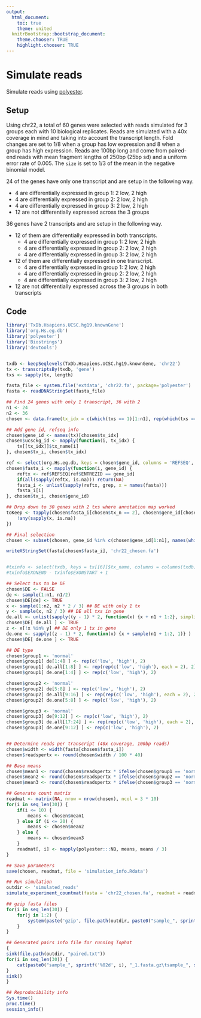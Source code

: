 ```yaml
---
output:
  html_document:
    toc: true
    theme: united
  knitrBootstrap::bootstrap_document:
    theme.chooser: TRUE
    highlight.chooser: TRUE
---
```


Simulate reads
==============

Simulate reads using [polyester](http://www.bioconductor.org/packages/release/bioc/html/polyester.html).

## Setup

Using chr22, a total of 60 genes were selected with reads simulated for 3 groups each with 10 biological replicates. Reads are simulated with a 40x coverage in mind and taking into account the transcript length. Fold changes are set to 1/8 when a group has low expression and 8 when a group has high expression. Reads are 100bp long and come from paired-end reads with mean fragment lengths of 250bp (25bp sd) and a uniform error rate of 0.005. The `size` is set to 1/3 of the mean in the negative binomial model.

24 of the genes have only one transcript and are setup in the following way.

* 4 are differentially expressed in group 1: 2 low, 2 high
* 4 are differentially expressed in group 2: 2 low, 2 high
* 4 are differentially expressed in group 3: 2 low, 2 high
* 12 are not differentially expressed across the 3 groups

36 genes have 2 transcripts and are setup in the following way. 

* 12 of them are differentially expressed in both transcripts.
    * 4 are differentially expressed in group 1: 2 low, 2 high
    * 4 are differentially expressed in group 2: 2 low, 2 high
    * 4 are differentially expressed in group 3: 2 low, 2 high
* 12 of them are differentially expressed in one transcript.
    * 4 are differentially expressed in group 1: 2 low, 2 high
    * 4 are differentially expressed in group 2: 2 low, 2 high
    * 4 are differentially expressed in group 3: 2 low, 2 high
* 12 are not differentially expressed across the 3 groups in both transcripts

## Code

```r
library('TxDb.Hsapiens.UCSC.hg19.knownGene')
library('org.Hs.eg.db')
library('polyester')
library('Biostrings')
library('devtools')


txdb <- keepSeqlevels(TxDb.Hsapiens.UCSC.hg19.knownGene, 'chr22')
tx <- transcriptsBy(txdb, 'gene')
txs <- sapply(tx, length)

fasta_file <- system.file('extdata', 'chr22.fa', package='polyester')
fasta <- readDNAStringSet(fasta_file)

## Find 24 genes with only 1 transcript, 36 with 2
n1 <- 24
n2 <- 36
chosen <- data.frame(tx_idx = c(which(txs == 1)[1:n1], rep(which(txs == 2), each = 2)), tx_n = rep(c(1, 2), c(n1, 109 * 2)), tx_i = c(rep(1, n1), rep(1:2, 109)))

## Add gene id, refseq info
chosen$gene_id <- names(tx)[chosen$tx_idx]
chosen$ucsckg_id <- mapply(function(i, tx_idx) {
    tx[[tx_idx]]$tx_name[i]
}, chosen$tx_i, chosen$tx_idx)

ref <- select(org.Hs.eg.db, keys = chosen$gene_id, columns = 'REFSEQ', keytype = 'ENTREZID')
chosen$fasta_i <- mapply(function(i, gene_id) {
    reftx <- ref$REFSEQ[ref$ENTREZID == gene_id]
    if(all(sapply(reftx, is.na))) return(NA)
    fasta_i <- unlist(sapply(reftx, grep, x = names(fasta)))
    fasta_i[i]
}, chosen$tx_i, chosen$gene_id)

## Drop down to 30 genes with 2 txs where annotation map worked
toKeep <- tapply(chosen$fasta_i[chosen$tx_n == 2], chosen$gene_id[chosen$tx_n == 2], function(x) { 
    !any(sapply(x, is.na))
})

## Final selection
chosen <- subset(chosen, gene_id %in% c(chosen$gene_id[1:n1], names(which(toKeep)[1:36])))

writeXStringSet(fasta[chosen$fasta_i], 'chr22_chosen.fa')


#txinfo <- select(txdb, keys = tx[[6]]$tx_name, columns = columns(txdb), keytype = 'TXNAME')
#txinfo$EXONEND - txinfo$EXONSTART + 1

## Select txs to be DE
chosen$DE <- FALSE
de <- sample(1:n1, n1/2)
chosen$DE[de] <- TRUE
x <- sample(1:n2, n2 * 2 / 3) ## DE with only 1 tx
y <- sample(x, n2 / 3) ## DE all txs in gene
de.all <- unlist(sapply((y - 1) * 2, function(x) {x + n1 + 1:2}, simplify = FALSE))
chosen$DE[ de.all ] <- TRUE
z <- x[!x %in% y] ## DE only 1 tx in gene
de.one <- sapply((z - 1) * 2, function(x) {x + sample(n1 + 1:2, 1)} )
chosen$DE[ de.one ] <- TRUE

## DE type
chosen$group1 <- 'normal'
chosen$group1[ de[1:4] ] <- rep(c('low', 'high'), 2)
chosen$group1[ de.all[1:8] ] <- rep(rep(c('low', 'high'), each = 2), 2)
chosen$group1[ de.one[1:4] ] <- rep(c('low', 'high'), 2)

chosen$group2 <- 'normal'
chosen$group2[ de[5:8] ] <- rep(c('low', 'high'), 2)
chosen$group2[ de.all[9:16] ] <- rep(rep(c('low', 'high'), each = 2), 2)
chosen$group2[ de.one[5:8] ] <- rep(c('low', 'high'), 2)

chosen$group3 <- 'normal'
chosen$group3[ de[9:12] ] <- rep(c('low', 'high'), 2)
chosen$group3[ de.all[17:24] ] <- rep(rep(c('low', 'high'), each = 2), 2)
chosen$group3[ de.one[9:12] ] <- rep(c('low', 'high'), 2)


## Determine reads per transcript (40x coverage, 100bp reads)
chosen$width <- width(fasta[chosen$fasta_i])
chosen$readspertx <- round(chosen$width / 100 * 40)

## Base means
chosen$mean1 <- round(chosen$readspertx * ifelse(chosen$group1 == 'normal', 1, ifelse(chosen$group1 == 'high', 8, 1/8)))
chosen$mean2 <- round(chosen$readspertx * ifelse(chosen$group2 == 'normal', 1, ifelse(chosen$group2 == 'high', 8, 1/8)))
chosen$mean3 <- round(chosen$readspertx * ifelse(chosen$group3 == 'normal', 1, ifelse(chosen$group3 == 'high', 8, 1/8)))

## Generate count matrix
readmat <- matrix(NA, nrow = nrow(chosen), ncol = 3 * 10)
for(i in seq_len(30)) {
    if(i <= 10) {
        means <- chosen$mean1
    } else if (i <= 20) {
        means <- chosen$mean2    
    } else {
        means <- chosen$mean3
    }
    readmat[, i] <- mapply(polyester:::NB, means, means / 3)
}

## Save parameters
save(chosen, readmat, file = 'simulation_info.Rdata')

## Run simulation
outdir <- 'simulated_reads'
simulate_experiment_countmat(fasta = 'chr22_chosen.fa', readmat = readmat, outdir = outdir, fraglen = 250, fragsd = 25, readlen = 100, error_rate = 0.005, paired = TRUE, seed = '20141202')

## gzip fasta files
for(i in seq_len(30)) {
	for(j in 1:2) {
		system(paste('gzip', file.path(outdir, paste0("sample_", sprintf('%02d', i), "_", j, ".fasta"))))
	}
}

## Generated pairs info file for running Tophat
{
sink(file.path(outdir, "paired.txt"))
for(i in seq_len(30)) {
	cat(paste0("sample_", sprintf('%02d', i), "_1.fasta.gz\tsample_", sprintf('%02d', i), "_2.fasta.gz\tsample", i, "\n"))
}
sink()
}

## Reproducibility info
Sys.time()
proc.time()
session_info()
```
